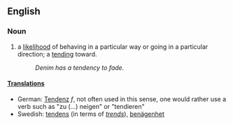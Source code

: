 ==English==
===Noun===
#a [[likelihood]] of behaving in a particular way or going in a particular direction; a [[tending]] toward.
#:''Denim has a tendency to fade.''

====[[Translations]]====
*German: [[Tendenz]] ''f'', not often used in this sense, one would rather use a verb such as "zu (...) neigen" or "tendieren"
*Swedish: [[tendens]] (in terms of ''[[trends]]''), [[benägenhet]]